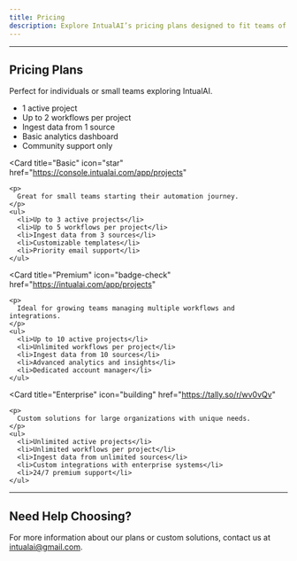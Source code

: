 ```yaml
---
title: Pricing
description: Explore IntualAI’s pricing plans designed to fit teams of all sizes and scales.
---
```


---

## Pricing Plans

<CardGroup cols={2}>
  <Card
    title="Free"
    icon="circle"
    href="https://console.intualai.com/app/projects"
  >
    <p>
      Perfect for individuals or small teams exploring IntualAI.
    </p>
    <ul>
      <li>1 active project</li>
      <li>Up to 2 workflows per project</li>
      <li>Ingest data from 1 source</li>
      <li>Basic analytics dashboard</li>
      <li>Community support only</li>
    </ul>
  </Card>

  <Card
    title="Basic"
    icon="star"
    href="https://console.intualai.com/app/projects"
  >
    <p>
      Great for small teams starting their automation journey.
    </p>
    <ul>
      <li>Up to 3 active projects</li>
      <li>Up to 5 workflows per project</li>
      <li>Ingest data from 3 sources</li>
      <li>Customizable templates</li>
      <li>Priority email support</li>
    </ul>
  </Card>

  <Card
    title="Premium"
    icon="badge-check"
    href="https://intualai.com/app/projects"
  >
    <p>
      Ideal for growing teams managing multiple workflows and integrations.
    </p>
    <ul>
      <li>Up to 10 active projects</li>
      <li>Unlimited workflows per project</li>
      <li>Ingest data from 10 sources</li>
      <li>Advanced analytics and insights</li>
      <li>Dedicated account manager</li>
    </ul>
  </Card>

  <Card
    title="Enterprise"
    icon="building"
    href="https://tally.so/r/wv0vQv"
  >
    <p>
      Custom solutions for large organizations with unique needs.
    </p>
    <ul>
      <li>Unlimited active projects</li>
      <li>Unlimited workflows per project</li>
      <li>Ingest data from unlimited sources</li>
      <li>Custom integrations with enterprise systems</li>
      <li>24/7 premium support</li>
    </ul>
  </Card>
</CardGroup>

---

## Need Help Choosing?

For more information about our plans or custom solutions, contact us at [intualai@gmail.com](mailto:intualai@gmail.com).
